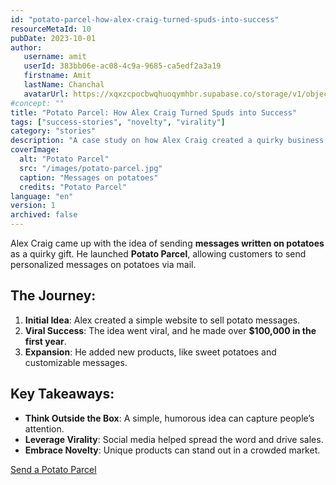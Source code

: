 ```yaml
---
id: "potato-parcel-how-alex-craig-turned-spuds-into-success"
resourceMetaId: 10
pubDate: 2023-10-01
author: 
   username: amit
   userId: 383bb06e-ac08-4c9a-9685-ca5edf2a3a19
   firstname: Amit
   lastName: Chanchal
   avatarUrl: https://xqxzcpocbwqhuoqymhbr.supabase.co/storage/v1/object/public/profiles/383bb06e-ac08-4c9a-9685-ca5edf2a3a19/profile.jpg
#concept: ""
title: "Potato Parcel: How Alex Craig Turned Spuds into Success"
tags: ["success-stories", "novelty", "virality"]
category: "stories"
description: "A case study on how Alex Craig created a quirky business by sending messages on potatoes."
coverImage:
  alt: "Potato Parcel"
  src: "/images/potato-parcel.jpg"
  caption: "Messages on potatoes"
  credits: "Potato Parcel"
language: "en"
version: 1
archived: false
---
```


Alex Craig came up with the idea of sending **messages written on potatoes** as a quirky gift. He launched **Potato Parcel**, allowing customers to send personalized messages on potatoes via mail.

## The Journey:
1. **Initial Idea**: Alex created a simple website to sell potato messages.
2. **Viral Success**: The idea went viral, and he made over **$100,000 in the first year**.
3. **Expansion**: He added new products, like sweet potatoes and customizable messages.

## Key Takeaways:
- **Think Outside the Box**: A simple, humorous idea can capture people’s attention.
- **Leverage Virality**: Social media helped spread the word and drive sales.
- **Embrace Novelty**: Unique products can stand out in a crowded market.

[Send a Potato Parcel](https://www.potatoparcel.com)